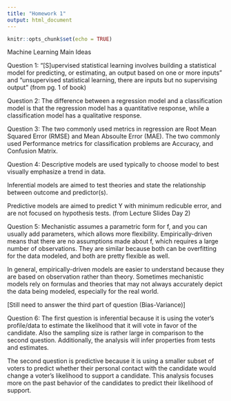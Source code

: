 ```yaml
---
title: "Homework 1"
output: html_document
---
```


```r
knitr::opts_chunk$set(echo = TRUE)
```


Machine Learning Main Ideas

Question 1:
"[S]upervised statistical learning involves building a statistical model for predicting, or estimating, an output based on one or more inputs" and 
"unsupervised statistical learning, there are inputs but no supervising output" (from pg. 1 of book)


Question 2:
The difference between a regression model and a classification model is that the regression model has a quantitative response, while a classification 
model has a qualitative response. 


Question 3:
The two commonly used metrics in regression are Root Mean Squared Error (RMSE) and Mean Absoulte Error (MAE). 
The two commonly used Performance metrics for classification problems are Accuracy, and Confusion Matrix.


Question 4:
Descriptive models are used typically to choose model to best visually emphasize a trend in data.

Inferential models are aimed to test theories and state the relationship between outcome and predictor(s).

Predictive models are aimed to predict Y with minimum redicuble error, and are not focused on hypothesis tests.
(from Lecture Slides Day 2)


Question 5:
Mechanistic assumes a parametric form for f, and you can usually add parameters, which allows more flexibility.
Empirically-driven means that there are no assumptions made about f, which requires a large number of observations. 
They are similar because both can be overfitting for the data modeled, and both are pretty flexible as well.

In general, empirically-driven models are easier to understand because they are based on observation rather than theory. Sometimes mechanistic models rely
on formulas and theories that may not always accurately depict the data being modeled, especially for the real world.

[Still need to answer the third part of question (Bias-Variance)]


Question 6:
The first question is inferential because it is using the voter's profile/data to estimate the likelihood that it will vote in favor of the candidate. 
Also the sampling size is rather large in comparison to the second question. Additionally, the analysis will infer properties from tests and estimates.


The second question is predictive because it is using a smaller subset of voters to predict whether their personal contact with the candidate would change
a voter's likelihood to support a candidate. This analysis focuses more on the past behavior of the candidates to predict their likelihood of support.























